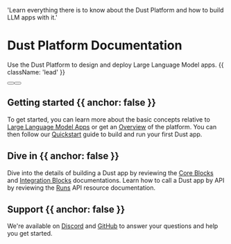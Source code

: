 
  'Learn everything there is to know about the Dust Platform and how to build LLM apps with it.'

# Dust Platform Documentation

Use the Dust Platform to design and deploy Large Language Model apps. {{ className: 'lead' }}

<div className="not-prose mb-16 mt-6 flex gap-3">
  <Button href="/introduction" arrow="right" children="Introduction" />
  <Button href="/quickstart" variant="outline" children="Quickstart" />
</div>

## Getting started {{ anchor: false }}

To get started, you can learn more about the basic concepts relative to [Large Language Model
Apps](/introduction) or get an [Overview](/overview) of the platform. You can then follow our
[Quickstart](/quickstart) guide to build and run your first Dust app.

## Dive in {{ anchor: false }}

Dive into the details of building a Dust app by reviewing the [Core Blocks](/core-blocks) and
[Integration Blocks](/integration-blocks) documentations. Learn how to call a Dust app by API by
reviewing the [Runs](/runs) API resource documentation.

## Support {{ anchor: false }}

We're available on [Discord](https://discord.gg/8NJR3zQU5X) and
[GitHub](https://github.com/dust-tt/dust) to answer your questions and help you get started.

<Guides />

<Resources />

